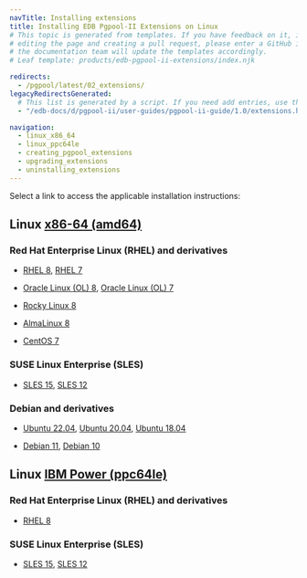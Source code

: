 ```yaml
---
navTitle: Installing extensions
title: Installing EDB Pgpool-II Extensions on Linux
# This topic is generated from templates. If you have feedback on it, instead of
# editing the page and creating a pull request, please enter a GitHub issue and
# the documentation team will update the templates accordingly.
# Leaf template: products/edb-pgpool-ii-extensions/index.njk

redirects:
  - /pgpool/latest/02_extensions/
legacyRedirectsGenerated:
  # This list is generated by a script. If you need add entries, use the `legacyRedirects` key.
  - "/edb-docs/d/pgpool-ii/user-guides/pgpool-ii-guide/1.0/extensions.html"

navigation:
  - linux_x86_64
  - linux_ppc64le
  - creating_pgpool_extensions
  - upgrading_extensions
  - uninstalling_extensions
---
```


Select a link to access the applicable installation instructions:

## Linux [x86-64 (amd64)](linux_x86_64)

### Red Hat Enterprise Linux (RHEL) and derivatives

- [RHEL 8](linux_x86_64/pgpoolext_rhel_8), [RHEL 7](linux_x86_64/pgpoolext_rhel_7)

- [Oracle Linux (OL) 8](linux_x86_64/pgpoolext_rhel_8), [Oracle Linux (OL) 7](linux_x86_64/pgpoolext_rhel_7)

- [Rocky Linux 8](linux_x86_64/pgpoolext_other_linux_8)

- [AlmaLinux 8](linux_x86_64/pgpoolext_other_linux_8)

- [CentOS 7](linux_x86_64/pgpoolext_centos_7)

### SUSE Linux Enterprise (SLES)

- [SLES 15](linux_x86_64/pgpoolext_sles_15), [SLES 12](linux_x86_64/pgpoolext_sles_12)

### Debian and derivatives

- [Ubuntu 22.04](linux_x86_64/pgpoolext_ubuntu_22), [Ubuntu 20.04](linux_x86_64/pgpoolext_ubuntu_20), [Ubuntu 18.04](linux_x86_64/pgpoolext_ubuntu_18)

- [Debian 11](linux_x86_64/pgpoolext_debian_11), [Debian 10](linux_x86_64/pgpoolext_debian_10)

## Linux [IBM Power (ppc64le)](linux_ppc64le)

### Red Hat Enterprise Linux (RHEL) and derivatives

- [RHEL 8](linux_ppc64le/pgpoolext_rhel_8)

### SUSE Linux Enterprise (SLES)

- [SLES 15](linux_ppc64le/pgpoolext_sles_15), [SLES 12](linux_ppc64le/pgpoolext_sles_12)
